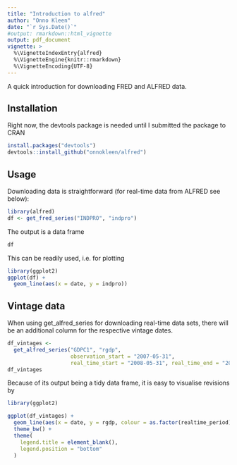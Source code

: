 ```yaml
---
title: "Introduction to alfred"
author: "Onno Kleen"
date: "`r Sys.Date()`"
#output: rmarkdown::html_vignette
output: pdf_document
vignette: >
  %\VignetteIndexEntry{alfred}
  %\VignetteEngine{knitr::rmarkdown}
  %\VignetteEncoding{UTF-8}
---
```


A quick introduction for downloading FRED and ALFRED data.

## Installation

Right now, the devtools package is needed until I submitted the package to CRAN

```r
install.packages("devtools")
devtools::install_github("onnokleen/alfred")
```

## Usage

Downloading data is straightforward (for real-time data from ALFRED see below):

```r
library(alfred)
df <- get_fred_series("INDPRO", "indpro")
```

The output is a data frame 

```r
df
```

This can be readily used, i.e. for plotting

```r
library(ggplot2)
ggplot(df) +
  geom_line(aes(x = date, y = indpro))
```

## Vintage data

When using get_alfred_series for downloading real-time data sets, there will be an additional column for the respective vintage dates.

```r
df_vintages <- 
  get_alfred_series("GDPC1", "rgdp",
                    observation_start = "2007-05-31",
                    real_time_start = "2008-05-31", real_time_end = "2009-03-30")
df_vintages
```

Because of its output being a tidy data frame, it is easy to visualise revisions by 

```r
library(ggplot2)

ggplot(df_vintages) +
  geom_line(aes(x = date, y = rgdp, colour = as.factor(realtime_period))) +
  theme_bw() +
  theme(
    legend.title = element_blank(),
    legend.position = "bottom"
  )
```
